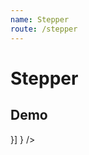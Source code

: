 ```yaml
---
name: Stepper
route: /stepper
---
```



# Stepper

## Demo
<Playground>
    <Stepper
        active={ 2 }
        steps={ ['Name', 'Email', 'Password', 'Photo', 'Be happy!'] }
    />
    <Stepper
        bottomLabel
        active={ 2 }
        steps={ [{ label: 'Name', icon: <Delete /> }] }
    />
</Playground>
